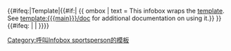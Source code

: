 {{#ifeq:{{NAMESPACE}}|Template|{{Ombox
| type = style
| image = [[File:Ambox warning yellow.svg|40x40px|alt=|link=]]
| text = '''本模板是以 {{tl|Infobox sportsperson}} 為基礎的定制-{zh-cn:信息框;zh-tw:資訊框;zh-hk:資料盒;}-'''。任何於 {{tld|Infobox sportsperson}} 中的參數，只要預先加入於本模板，均可於條目中使用。本模板亦使用與 {{tld|Infobox sportsperson}} 相同的[[微格式]]。如有任何疑問，可於[[Template talk:Infobox sportsperson]]提出。
}}{{#if:{{{main|}}}|
{{ ombox
| text = This infobox wraps the [[template:{{{main}}}|{{{main}}} template]]. See [[template:{{{main}}}/doc]] for additional documentation on using it.}}
}}<includeonly>{{#ifeq: {{PAGENAME}} | {{BASEPAGENAME}} | [[Category:呼叫Infobox sportsperson的模板]] }}</includeonly>}}<noinclude>{{Documentation}}<!-- Add categories and interwikis to the /doc subpage, not here! --></noinclude>
